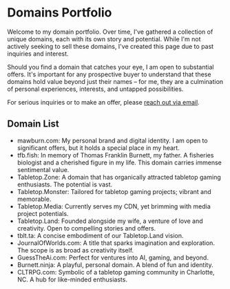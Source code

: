
# Domains Portfolio

Welcome to my domain portfolio. Over time, I've gathered a collection of unique domains, each with its own story and potential. While I'm not actively seeking to sell these domains, I've created this page due to past inquiries and interest.

Should you find a domain that catches your eye, I am open to substantial offers. It's important for any prospective buyer to understand that these domains hold value beyond just their names – for me, they are a culmination of personal experiences, interests, and untapped possibilities.

For serious inquiries or to make an offer, please [reach out via email](mailto:mawburn7+domains@gmail.com?subject=Domains%20Inquiry).

## Domain List

- <Domain>mawburn.com:</Domain> My personal brand and digital identity. I am open to significant offers, but it holds a special place in my heart.
- <Domain>tfb.fish:</Domain> In memory of Thomas Franklin Burnett, my father. A fisheries biologist and a cherished figure in my life. This domain carries immense sentimental value.
- <Domain>Tabletop.Zone:</Domain> A domain that has organically attracted tabletop gaming enthusiasts. The potential is vast.
- <Domain>Tabletop.Monster:</Domain> Tailored for tabletop gaming projects; vibrant and memorable.
- <Domain>Tabletop.Media:</Domain> Currently serves my CDN, yet brimming with media project potentials.
- <Domain>Tabletop.Land:</Domain> Founded alongside my wife, a venture of love and creativity. Open to compelling stories and offers.
- <Domain>tblt.ta:</Domain> A concise embodiment of our Tabletop.Land vision.
- <Domain>JournalOfWorlds.com:</Domain> A title that sparks imagination and exploration. The scope is as broad as creativity itself.
- <Domain>GuessTheAi.com:</Domain> Perfect for ventures into AI, gaming, and beyond.
- <Domain>Burnett.ninja:</Domain> A playful, personal domain. A blend of fun and identity.
- <Domain>CLTRPG.com:</Domain> Symbolic of a tabletop gaming community in Charlotte, NC. A hub for like-minded enthusiasts.


